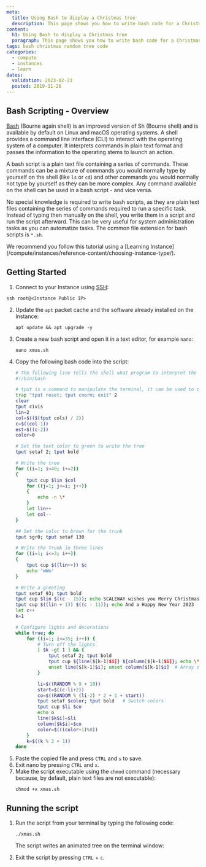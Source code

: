 ```yaml
---
meta:
  title: Using Bash to display a Christmas tree
  description: This page shows you how to write bash code for a Christmas tree and to display it in a shell of your Instance
content:
  h1: Using Bash to display a Christmas tree
  paragraph: This page shows you how to write bash code for a Christmas tree and to display it in a shell of your Instance
tags: bash christmas random tree code
categories:
  - compute
  - instances
  - learn
dates:
  validation: 2023-02-23
  posted: 2019-11-26
---
```


## Bash Scripting - Overview

[Bash](<https://en.wikipedia.org/wiki/Bash_(Unix_shell)>) (Bourne again shell) is an improved version of Sh (Bourne shell) and is available by default on Linux and macOS operating systems. A shell provides a command line interface (CLI) to interact with the operating system of a computer. It interprets commands in plain text format and passes the information to the operating stems to launch an action.

A bash script is a plain text file containing a series of commands. These commands can be a mixture of commands you would normally type by yourself on the shell (like `ls` or `cd`) and other commands you would normally not type by yourself as they can be more complex. Any command available on the shell can be used in a bash script - and vice versa.

No special knowledge is required to write bash scripts, as they are plain text files containing the series of commands required to run a specific task. Instead of typing then manually on the shell, you write them in a script and run the script afterward. This can be very useful for system administration tasks as you can automatize tasks. The common file extension for bash scripts is `*.sh`.

<Message type="tip">
  We recommend you follow this tutorial using a [Learning Instance](/compute/instances/reference-content/choosing-instance-type/).
</Message>

## Getting Started

1. Connect to your Instance using [SSH](/compute/instances/how-to/connect-to-instance/):
```
ssh root@<Instance Public IP>
```
2. Update the `apt` packet cache and the software already installed on the Instance:
    ```
    apt update && apt upgrade -y
    ```
3. Create a new bash script and open it in a text editor, for example `nano`:
    ```
    nano xmas.sh
    ```
4. Copy the following bash code into the script:
    ```bash
    # The following line tells the shell what program to interpret the script with
    #!/bin/bash

    # tput is a command to manipulate the terminal, it can be used to change the color of text, apply effects, and generally brighten things up.
    trap "tput reset; tput cnorm; exit" 2
    clear
    tput civis
    lin=2
    col=$(($(tput cols) / 2))
    c=$((col-1))
    est=$((c-2))
    color=0

    # Set the text color to green to write the tree
    tput setaf 2; tput bold

    # Write the tree
    for ((i=1; i<40; i+=2))
    {
        tput cup $lin $col
        for ((j=1; j<=i; j++))
        {
            echo -n \*
        }
        let lin++
        let col--
    }

    ## Set the color to brown for the trunk
    tput sgr0; tput setaf 130

    # Write the Trunk in three lines
    for ((i=1; i<=3; i++))
    {
        tput cup $((lin++)) $c
        echo 'mWm'
    }

    # Write a greeting
    tput setaf 93; tput bold
    tput cup $lin $((c - 15)); echo SCALEWAY wishes you Merry Christmas
    tput cup $((lin + 1)) $((c - 11)); echo And a Happy New Year 2023
    let c++
    k=1

    # Configure lights and decorations
    while true; do
        for ((i=1; i<=35; i++)) {
            # Turn off the lights
            [ $k -gt 1 ] && {
                tput setaf 2; tput bold
                tput cup ${line[$[k-1]$i]} ${column[$[k-1]$i]}; echo \*
                unset line[$[k-1]$i]; unset column[$[k-1]$i]  # Array cleanup
            }

            li=$((RANDOM % 9 + 10))
            start=$((c-li+2))
            co=$((RANDOM % (li-2) * 2 + 1 + start))
            tput setaf $color; tput bold   # Switch colors
            tput cup $li $co
            echo o
            line[$k$i]=$li
            column[$k$i]=$co
            color=$(((color+1)%8))
        }
        k=$((k % 2 + 1))
    done
    ```
5. Paste the copied file and press `CTRL` and `s` to save.
6. Exit nano by pressing `CTRL` and `x`.
7. Make the script executable using the `chmod` command (necessary because, by default, plain text files are not executable):
    ```
    chmod +x xmas.sh
    ```

## Running the script

1. Run the script from your terminal by typing the following code:
    ```
    ./xmas.sh
    ```
    The script writes an animated tree on the terminal window:

    <Lightbox src="scaleway-animated-tree.gif" alt="" />
2. Exit the script by pressing `CTRL` + `c`.
